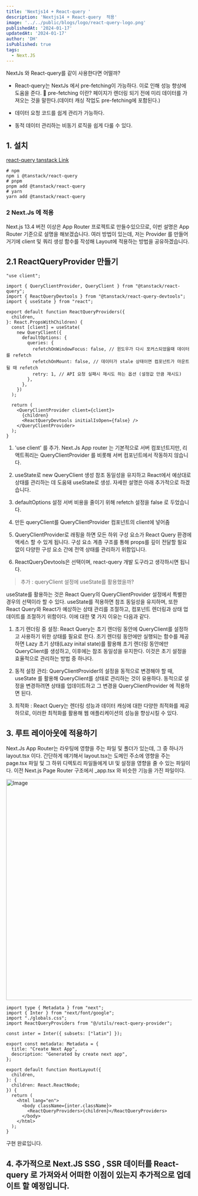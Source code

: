```yaml
---
title: 'Nextjs14 + React-query '
description: 'Nextjs14 + React-query  적용'
image: '../../public/blogs/logo/react-query-logo.png'
publishedAt: '2024-01-17'
updatedAt: '2024-01-17'
author: 'DH'
isPublished: true
tags:
  - Next.JS
---
```


NextJs 와 React-query를 같이 사용한다면 어떨까?

- React-query는 NextJs 에서 pre-fetching이 가능하다. 이로 인해 성능 향상에 도움을 준다.
  📌 pre-fetching 이란? 페이지가 렌더링 되기 전에 미리 데이터를 가져오는 것을 말한다.(데이터 캐싱 작업도 pre-fetching에 포함된다.)

- 데이터 요청 코드를 쉽게 관리가 가능하다.

- 동적 데이터 관리하는 비동기 로직을 쉽게 다룰 수 있다.

## 1. 설치

[react-query tanstack Link](https://tanstack.com/query/v4/docs/react/installation)

```
# npm
npm i @tanstack/react-query
# pnpm
pnpm add @tanstack/react-query
# yarn
yarn add @tanstack/react-query
```

### 2 Next.Js 에 적용

Next.js 13.4 버전 이상은 App Router 프로젝트로 만들수있으므로, 이번 설명은 App Router 기준으로 설명을 해보겠습니다.
여러 방법이 있는데, 저는 Provider 를 만들어 거기에 client 및 쿼리 생성 함수를 작성해 Layout에 적용하는 방법을 공유하겠습니다.

## 2.1 ReactQueryProvider 만들기

```
"use client";

import { QueryClientProvider, QueryClient } from "@tanstack/react-query";
import { ReactQueryDevtools } from "@tanstack/react-query-devtools";
import { useState } from "react";

export default function ReactQueryProviders({
  children,
}: React.PropsWithChildren) {
  const [client] = useState(
    new QueryClient({
      defaultOptions: {
        queries: {
          refetchOnWindowFocus: false, // 윈도우가 다시 포커스되었을때 데이터를 refetch
          refetchOnMount: false, // 데이터가 stale 상태이면 컴포넌트가 마운트될 때 refetch
          retry: 1, // API 요청 실패시 재시도 하는 옵션 (설정값 만큼 재시도)
        },
      },
    })
  );

  return (
    <QueryClientProvider client={client}>
      {children}
      <ReactQueryDevtools initialIsOpen={false} />
    </QueryClientProvider>
  );
}

```

1. 'use client' 를 추가.
   Next.Js App router 는 기본적으로 서버 컴포넌트지만, 리액트쿼리는 QueryClientProvider 를 비롯해 서버 컴포넌트에서 작동하지 않습니다.

2. useState로 new QueryClient 생성
   참조 동일성을 유지하고 React에서 예상대로 상태를 관리하는 데 도움돼 useState로 생성. 자세한 설명은 아래 추가적으로 하겠습니다.

3. defaultOptions 설정
   서버 비용을 줄이기 위해 refetch 설정을 false 로 두었습니다.

4. 만든 queryClient를 QueryClientProvider 컴포넌트의 client에 넣어줌

5. QueryClientProvider로 래핑을 하면 모든 하위 구성 요소가 React Query 환경에 액세스 할 수 있게 됩니다. 구성 요소 계층 구조를 통해 props를 깊이 전달할 필요 없이 다양한 구성 요소 간에 전역 상태를 관리하기 위함입니다.

6. ReactQueryDevtools은 선택이며, react-query 개발 도구라고 생각하시면 됩니다.

> 추가 : queryClient 설정에 useState를 활용했을까?

useState를 활용하는 것은 React Query의 QueryClientProvider 설정에서 특별한 경우의 선택이라 할 수 있다. useState를 적용하면 참조 동일성을 유지하며, 또한 React Query와 React가 예상하는 상태 관리를 조절하고, 컴포넌트 렌더링과 상태 업데이트를 조절하기 위함이다.
이에 대한 몇 가지 이유는 다음과 같다.

1. 초기 렌더링 중 설정: React Query는 초기 렌더링 동안에 QueryClient를 설정하고 사용하기 위한 상태를 필요로 한다.
   초기 렌더링 동안에만 실행되는 함수를 제공하면 Lazy 초기 상태(Lazy inital state)를
   활용해 초기 렌더링 동안에만 QueryClient를 생성하고, 이후에는 참조 동일성을 유지한다.
   이것은 초기 설정을 효율적으로 관리하는 방법 중 하나다.
2. 동적 설정 관리: QueryClientProvider의 설정을 동적으로 변경해야 할 때, useState 를 활용해 QueryClient를 상태로 관리하는 것이 유용하다. 동적으로 설정을 변경하려면 상태를 업데이트하고 그 변경을 QueryClientProvider 에 적용하면 된다.

3. 최적화 : React Query는 렌더링 성능과 데이터 캐싱에 대한 다양한 최적화를 제공하므로, 이러한 최적화를 활용해 웹 애플리케이션의 성능을 향상시킬 수 있다.

## 3. 루트 레이아웃에 적용하기

Next.Js App Router는 라우팅에 영향을 주는 파일 및 폴더가 있는데, 그 중 하나가 layout.tsx 이다.
간단하게 얘기해서 layout.tsx는 도메인 주소에 영향을 주는 page.tsx 파일 및 그 하위 디렉토리 파일들에게 UI 및 설정을 영향을 줄 수 있는 파일이다.
이전 Next.js Page Router 구조에서 \_app.tsx 와 비슷한 기능을 가진 파일이다.

<Image
  src="/blogs/nextjs-reactquery/nextjs-approuter.png"
  width="1000"
  height="600"
  alt="Image"
  sizes="100vw"
/>

```
import type { Metadata } from "next";
import { Inter } from "next/font/google";
import "./globals.css";
import ReactQueryProviders from "@/utils/react-query-provider";

const inter = Inter({ subsets: ["latin"] });

export const metadata: Metadata = {
  title: "Create Next App",
  description: "Generated by create next app",
};

export default function RootLayout({
  children,
}: {
  children: React.ReactNode;
}) {
  return (
    <html lang="en">
      <body className={inter.className}>
        <ReactQueryProviders>{children}</ReactQueryProviders>
      </body>
    </html>
  );
}

```

구현 완료입니다.

## 4. 추가적으로 Next.JS SSG , SSR 데이터를 React-query 로 가져와서 어떠한 이점이 있는지 추가적으로 업데이트 할 예정입니다.
